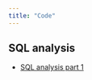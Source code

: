 ```yaml
---
title: "Code"
---
```


## SQL analysis

- [SQL analysis part 1](https://colab.research.google.com/github/kirenz/lab-competitive/blob/main/code/sql-analysis-1-c.ipynb)

